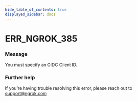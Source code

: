 ```yaml
---
hide_table_of_contents: true
displayed_sidebar: docs
---
```



# ERR_NGROK_385

### Message

You must specify an OIDC Client ID.

### Further help

If you're having trouble resolving this error, please reach out to [support@ngrok.com](mailto:support@ngrok.com?subject=Help%20with%20ERR_NGROK_385)

<ErrorDetails error="err_ngrok_385" />
